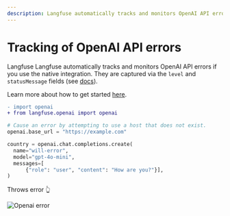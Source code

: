 ```yaml
---
description: Langfuse automatically tracks and monitors OpenAI API errors if you use the native integration.
---
```


# Tracking of OpenAI API errors

Langfuse Langfuse automatically tracks and monitors OpenAI API errors if you use the native integration. They are captured via the `level` and `statusMessage` fields (see [docs](/docs/tracing-features/log-levels)).

Learn more about how to get started [here](/docs/integrations/openai/get-started).

```diff
- import openai
+ from langfuse.openai import openai
```

```python
# Cause an error by attempting to use a host that does not exist.
openai.base_url = "https://example.com"

country = openai.chat.completions.create(
  name="will-error",
  model="gpt-4o-mini",
  messages=[
      {"role": "user", "content": "How are you?"}],
)
```

Throws error 👆

![Openai error](/images/docs/openai-error.png)
